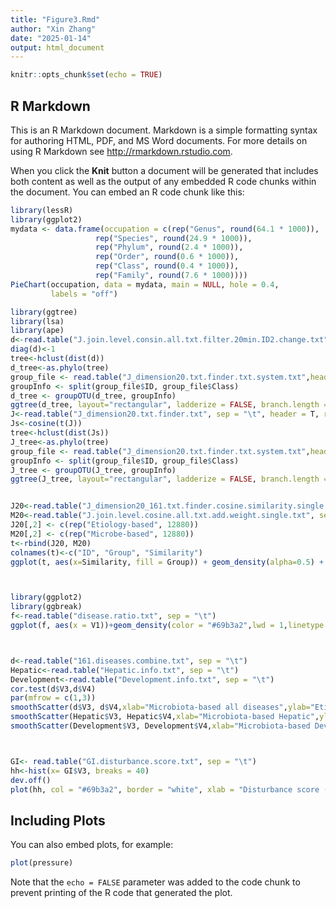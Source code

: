 ---
title: "Figure3.Rmd"
author: "Xin Zhang"
date: "2025-01-14"
output: html_document
---

```{r setup, include=FALSE}
knitr::opts_chunk$set(echo = TRUE)
```

## R Markdown

This is an R Markdown document. Markdown is a simple formatting syntax for authoring HTML, PDF, and MS Word documents. For more details on using R Markdown see <http://rmarkdown.rstudio.com>.

When you click the **Knit** button a document will be generated that includes both content as well as the output of any embedded R code chunks within the document. You can embed an R code chunk like this:

```{r}


library(lessR)
library(ggplot2)
mydata <- data.frame(occupation = c(rep("Genus", round(64.1 * 1000)),
                   rep("Species", round(24.9 * 1000)),
                   rep("Phylum", round(2.4 * 1000)),
                   rep("Order", round(0.6 * 1000)),
                   rep("Class", round(0.4 * 1000)),
                   rep("Family", round(7.6 * 1000))))
PieChart(occupation, data = mydata, main = NULL, hole = 0.4,
         labels = "off")

library(ggtree)
library(lsa)
library(ape)
d<-read.table("J.join.level.consin.all.txt.filter.20min.ID2.change.txt", sep = "\t", header = T, row.names = 1)
diag(d)<-1
tree<-hclust(dist(d))
d_tree<-as.phylo(tree)
group_file <- read.table("J_dimension20.txt.finder.txt.system.txt",header = TRUE,sep = "\t")
groupInfo <- split(group_file$ID, group_file$Class)
d_tree <- groupOTU(d_tree, groupInfo)
ggtree(d_tree, layout="rectangular", ladderize = FALSE, branch.length = "none",aes(color=group)) +xlim(NA,23) + geom_tiplab(size = 2, offset = 0.3, align = TRUE, linesize = 0) + theme(legend.position = "right")
J<-read.table("J_dimension20.txt.finder.txt", sep = "\t", header = T, row.names = 1)
Js<-cosine(t(J))
tree<-hclust(dist(Js))
J_tree<-as.phylo(tree)
group_file <- read.table("J_dimension20.txt.finder.txt.system.txt",header = TRUE,sep = "\t")
groupInfo <- split(group_file$ID, group_file$Class)
J_tree <- groupOTU(J_tree, groupInfo)
ggtree(J_tree, layout="rectangular", ladderize = FALSE, branch.length = "none",aes(color=group)) +     geom_tiplab(size = 2, offset = 0.3, align = TRUE, linesize = 0) +xlim(NA,16) + theme(legend.position = "right")


J20<-read.table("J_dimension20_161.txt.finder.cosine.similarity.single.txt", sep = "\t", header = F)
M20<-read.table("J.join.level.cosine.all.txt.add.weight.single.txt", sep = "\t", header = F)
J20[,2] <- c(rep("Etiology-based", 12880))
M20[,2] <- c(rep("Microbe-based", 12880))
t<-rbind(J20, M20)
colnames(t)<-c("ID", "Group", "Similarity")
ggplot(t, aes(x=Similarity, fill = Group)) + geom_density(alpha=0.5) + xlab("Similarity")+ ylab("Density") + theme_classic() + theme(legend.position = "top", axis.text = element_text(size = 20), legend.text = element_text(size = 20), text = element_text(size = 20)) + geom_vline(xintercept = 0.012, linetype = "dashed", col = "cyan4")  + geom_vline(xintercept = 0.02, linetype = "dashed", col = "lightcoral") + annotate("text", x= 0.35, y = 7.5, label = "Median= 0.014", size = 8, col = "lightcoral") +  annotate("text", x= -0.35, y = 7.5, label = "Median= 0.01", size = 8, col = "#20B2AA")



library(ggplot2)
library(ggbreak) 
f<-read.table("disease.ratio.txt", sep = "\t")
ggplot(f, aes(x = V1))+geom_density(color = "#69b3a2",lwd = 1,linetype = 2,fill="#69b3a2",alpha=0.5,adjust=1.75)+annotate("text", x = 1.26, y = 50, label = "Observed=1.26", size=5) + xlab("Ratio of coherent loops to incoherent loops")+ ylab("Probability density")+ annotate("text", x = 1.01, y = 150, label = "Mean=1.01", size=5)+theme(axis.title.x= element_text(size = 13), axis.title.y = element_text(size = 13), panel.grid.major = element_blank(),panel.grid.minor = element_blank(), axis.text = element_text(size = 12)) + theme_classic()  +  geom_vline(xintercept = 1.01, linetype = "dashed", size = 0.8)+ scale_x_break(c(1.02, 1.2), space = 0.3, scales  = 0.5)+annotate("segment",x = 1.26, xend = 1.26, y = 50, yend = 0, colour = "#66CC66", linetype="solid",size=1)



d<-read.table("161.diseases.combine.txt", sep = "\t")
Hepatic<-read.table("Hepatic.info.txt", sep = "\t")
Development<-read.table("Development.info.txt", sep = "\t")
cor.test(d$V3,d$V4)
par(mfrow = c(1,3))
smoothScatter(d$V3, d$V4,xlab="Microbiota-based all diseases",ylab="Etiology-based all diseases", nbin = 1000) + text(0.8,0.9, paste("R=", round(cor(d$V3, d$V4), 3), " Padj=5.5e-16", sep=" "), cex = 1, adj = 1, font = 0.1)
smoothScatter(Hepatic$V3, Hepatic$V4,xlab="Microbiota-based Hepatic",ylab="Etiology-based Hepatic", nbin = 1000) + text(0.8,0.9, paste("R=", round(cor(Hepatic$V3, Hepatic$V4), 3), " Padj=5.5e-16", sep=" "), cex = 1, adj = 1, font = 0.1)
smoothScatter(Development$V3, Development$V4,xlab="Microbiota-based Development",ylab="Etiology-based Development", nbin = 1000) + text(0.8,0.9, paste("R=", round(cor(Development$V3, Development$V4), 3), " Padj=1.71e-05", sep=" "), cex = 1, adj = 1, font = 0.1)



GI<- read.table("GI.disturbance.score.txt", sep = "\t")
hh<-hist(x= GI$V3, breaks = 40)
dev.off()
plot(hh, col = "#69b3a2", border = "white", xlab = "Disturbance score (computed based on microbiota in GI tract)", ylab = "Disease count", xlim = c(0, 16), ylim = c(0, 16), labels = F, main = "", cex.axis = 1.1, cex.lab = 1.1) 


```

## Including Plots

You can also embed plots, for example:

```{r pressure, echo=FALSE}
plot(pressure)
```

Note that the `echo = FALSE` parameter was added to the code chunk to prevent printing of the R code that generated the plot.

